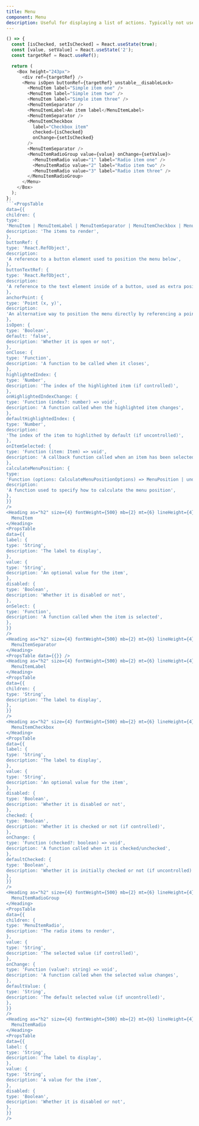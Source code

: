 ```yaml
---
title: Menu
component: Menu
description: Useful for displaying a list of actions. Typically not used directly but in conjunction with other components like RightClickMenu or DropdownMenu.
---
```


```js live removeFragment
() => {
  const [isChecked, setIsChecked] = React.useState(true);
  const [value, setValue] = React.useState('2');
  const targetRef = React.useRef();

  return (
    <Box height="243px">
      <div ref={targetRef} />
      <Menu isOpen buttonRef={targetRef} unstable__disableLock>
        <MenuItem label="Simple item one" />
        <MenuItem label="Simple item two" />
        <MenuItem label="Simple item three" />
        <MenuItemSeparator />
        <MenuItemLabel>An item label</MenuItemLabel>
        <MenuItemSeparator />
        <MenuItemCheckbox
          label="Checkbox item"
          checked={isChecked}
          onChange={setIsChecked}
        />
        <MenuItemSeparator />
        <MenuItemRadioGroup value={value} onChange={setValue}>
          <MenuItemRadio value="1" label="Radio item one" />
          <MenuItemRadio value="2" label="Radio item two" />
          <MenuItemRadio value="3" label="Radio item three" />
        </MenuItemRadioGroup>
      </Menu>
    </Box>
  );
};
```<PropsTable
data={{
children: {
type:
'MenuItem | MenuItemLabel | MenuItemSeparator | MenuItemCheckbox | MenuItemRadioGroup',
description: 'The items to render',
},
buttonRef: {
type: 'React.RefObject',
description:
'A reference to a button element used to position the menu below',
},
buttonTextRef: {
type: 'React.RefObject',
description:
'A reference to the text element inside of a button, used as extra positioning information when the menu is used to build a Select',
},
anchorPoint: {
type: 'Point (x, y)',
description:
'An alternative way to position the menu directly by referencing a point in space, used when opening a menu via right click',
},
isOpen: {
type: 'Boolean',
default: 'false',
description: 'Whether it is open or not',
},
onClose: {
type: 'Function',
description: 'A function to be called when it closes',
},
highlightedIndex: {
type: 'Number',
description: 'The index of the highlighted item (if controlled)',
},
onHighlightedIndexChange: {
type: 'Function (index?: number) => void',
description: 'A function called when the highlighted item changes',
},
defaultHighlightedIndex: {
type: 'Number',
description:
'The index of the item to highlithed by default (if uncontrolled)',
},
onItemSelected: {
type: 'Function (item: Item) => void',
description: 'A callback function called when an item has been selected',
},
calculateMenuPosition: {
type:
'Function (options: CalculateMenuPositionOptions) => MenuPosition | undefined',
description:
'A function used to specify how to calculate the menu position',
},
}}
/>
<Heading as="h2" size={4} fontWeight={500} mb={2} mt={6} lineHeight={4}>
  MenuItem
</Heading>
<PropsTable
data={{
label: {
type: 'String',
description: 'The label to display',
},
value: {
type: 'String',
description: 'An optional value for the item',
},
disabled: {
type: 'Boolean',
description: 'Whether it is disabled or not',
},
onSelect: {
type: 'Function',
description: 'A function called when the item is selected',
},
}}
/>
<Heading as="h2" size={4} fontWeight={500} mb={2} mt={6} lineHeight={4}>
  MenuItemSeparator
</Heading>
<PropsTable data={{}} />
<Heading as="h2" size={4} fontWeight={500} mb={2} mt={6} lineHeight={4}>
  MenuItemLabel
</Heading>
<PropsTable
data={{
children: {
type: 'String',
description: 'The label to display',
},
}}
/>
<Heading as="h2" size={4} fontWeight={500} mb={2} mt={6} lineHeight={4}>
  MenuItemCheckbox
</Heading>
<PropsTable
data={{
label: {
type: 'String',
description: 'The label to display',
},
value: {
type: 'String',
description: 'An optional value for the item',
},
disabled: {
type: 'Boolean',
description: 'Whether it is disabled or not',
},
checked: {
type: 'Boolean',
description: 'Whether it is checked or not (if controlled)',
},
onChange: {
type: 'Function (checked?: boolean) => void',
description: 'A function called when it is checked/unchecked',
},
defaultChecked: {
type: 'Boolean',
description: 'Whether it is initially checked or not (if uncontrolled)',
},
}}
/>
<Heading as="h2" size={4} fontWeight={500} mb={2} mt={6} lineHeight={4}>
  MenuItemRadioGroup
</Heading>
<PropsTable
data={{
children: {
type: 'MenuItemRadio',
description: 'The radio items to render',
},
value: {
type: 'String',
description: 'The selected value (if controlled)',
},
onChange: {
type: 'Function (value?: string) => void',
description: 'A function called when the selected value changes',
},
defaultValue: {
type: 'String',
description: 'The default selected value (if uncontrolled)',
},
}}
/>
<Heading as="h2" size={4} fontWeight={500} mb={2} mt={6} lineHeight={4}>
  MenuItemRadio
</Heading>
<PropsTable
data={{
label: {
type: 'String',
description: 'The label to display',
},
value: {
type: 'String',
description: 'A value for the item',
},
disabled: {
type: 'Boolean',
description: 'Whether it is disabled or not',
},
}}
/>
